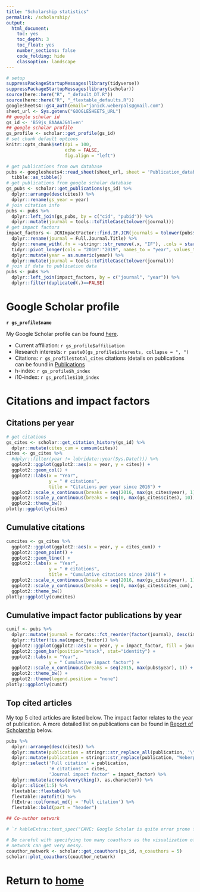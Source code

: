 ```yaml
---
title: "Scholarship statistics"
permalink: /scholarship/
output:
  html_document:
    toc: yes
    toc_depth: 3
    toc_float: yes
    number_sections: false
    code_folding: hide
    classoption: landscape
---
```


```r
# setup
suppressPackageStartupMessages(library(tidyverse))
suppressPackageStartupMessages(library(scholar))
source(here::here("R", "_default_DT.R"))
source(here::here("R", "_flextable_defaults.R"))
googlesheets4::gs4_auth(email="janick.weberpals@gmail.com")
sheet_url <- Sys.getenv("GOOGLESHEETS_URL")
## google scholar id
gs_id <- 'B59js_8AAAAJ&hl=en'
## google scholar profile
gs_profile <- scholar::get_profile(gs_id)
# set chunk default options
knitr::opts_chunk$set(dpi = 100, 
                      echo = FALSE,
                      fig.align = "left")
```

```r
# get publications from own database
pubs <- googlesheets4::read_sheet(sheet_url, sheet = 'Publication_database') %>% 
  tibble::as_tibble()
# get publications from google scholar database
gs_pubs <- scholar::get_publications(gs_id) %>% 
  dplyr::arrange(desc(cites)) %>% 
  dplyr::rename(gs_year = year)
# join citation info
pubs <- pubs %>% 
  dplyr::left_join(gs_pubs, by = c("cid", "pubid")) %>% 
  dplyr::mutate(journal = tools::toTitleCase(tolower(journal)))
# get impact factors
impact_factors <- JCRImpactFactor::find.IF.JCR(journals = tolower(pubs$journal)) %>% 
  dplyr::rename(journal = Full.Journal.Title) %>% 
  dplyr::rename_with(.fn = ~stringr::str_remove(.x, "IF"), .cols = starts_with("IF")) %>% 
  tidyr::pivot_longer(cols = "2010":"2019", names_to = "year", values_to = "jcr_impact_factor") %>% 
  dplyr::mutate(year = as.numeric(year)) %>% 
  dplyr::mutate(journal = tools::toTitleCase(tolower(journal)))
# join if data to publication data
pubs <- pubs %>% 
  dplyr::left_join(impact_factors, by = c("journal", "year")) %>% 
  dplyr::filter(duplicated(.)==FALSE)
```

# Google Scholar profile

**`r gs_profile$name`**

My Google Scholar profile can be found [here](https://scholar.google.com/citations?user=B59js_8AAAAJ&hl=en).

-   Current affiliation: `r gs_profile$affiliation`
-   Research interests: `r paste0(gs_profile$interests, collapse = ", ")`
-   Citations: `r gs_profile$total_cites` citations (details on publications can be found in [Publications](https://janickweberpals.github.io/files/publications.html)
-   h-index: `r gs_profile$h_index`
-   i10-index: `r gs_profile$i10_index`

# Citations and impact factors

## Citations per year

```r
# get citations
gs_cites <- scholar::get_citation_history(gs_id) %>% 
  dplyr::mutate(cites_cum = cumsum(cites))
cites <- gs_cites %>% 
  #dplyr::filter(year != lubridate::year(Sys.Date())) %>% 
  ggplot2::ggplot(ggplot2::aes(x = year, y = cites)) +
  ggplot2::geom_col() +
  ggplot2::labs(x = "Year",
                y = " # citations",
                title = "Citations per year since 2016") +
  ggplot2::scale_x_continuous(breaks = seq(2016, max(gs_cites$year), 1)) +
  ggplot2::scale_y_continuous(breaks = seq(0, max(gs_cites$cites), 10), limits = c(0, max(gs_cites$cites))) +
  ggplot2::theme_bw()
plotly::ggplotly(cites)
```

## Cumulative citations

```r
cumcites <- gs_cites %>% 
  ggplot2::ggplot(ggplot2::aes(x = year, y = cites_cum)) +
  ggplot2::geom_point() +
  ggplot2::geom_line() +
  ggplot2::labs(x = "Year",
                y = " # citations",
                title = "Cumulative citations since 2016") +
  ggplot2::scale_x_continuous(breaks = seq(2016, max(gs_cites$year), 1), limits = c(2016, max(gs_cites$year))) +
  ggplot2::scale_y_continuous(breaks = seq(0, max(gs_cites$cites_cum), 25), limits = c(0, max(gs_cites$cites_cum))) +
  ggplot2::theme_bw()
plotly::ggplotly(cumcites)
```

## Cumulative impact factor publications by year

```r
cumif <- pubs %>% 
  dplyr::mutate(journal = forcats::fct_reorder(factor(journal), desc(impact_factor))) %>% 
  dplyr::filter(!is.na(impact_factor)) %>% 
  ggplot2::ggplot(ggplot2::aes(x = year, y = impact_factor, fill = journal)) +
  ggplot2::geom_bar(position="stack", stat="identity") +
  ggplot2::labs(x = "Year",
                y = " Cumulative impact factor") +
  ggplot2::scale_x_continuous(breaks = seq(2015, max(pubs$year), 1)) +
  ggplot2::theme_bw() +
  ggplot2::theme(legend.position = "none")
plotly::ggplotly(cumif)
```

## Top cited articles

My top 5 cited articles are listed below. The impact factor relates to the year of publication. A more detailed list on publications can be found in [Report of Scholarship](https://janickweberpals.github.io/scholarship/#Report_of_Scholarship) below.

```r
pubs %>% 
  dplyr::arrange(desc(cites)) %>% 
  dplyr::mutate(publication = stringr::str_replace_all(publication, '\\*', '\\\\*')) %>% 
  dplyr::mutate(publication = stringr::str_replace(publication, "Weberpals J", "**Weberpals J**")) %>% 
  dplyr::select('Full citation' = publication,
                '# citations' = cites,
                'Journal impact factor' = impact_factor) %>% 
  dplyr::mutate(across(everything(), as.character)) %>% 
  dplyr::slice(1:5) %>% 
  flextable::flextable() %>% 
  flextable::autofit() %>% 
  ftExtra::colformat_md(j = 'Full citation') %>% 
  flextable::bold(part = "header")
```

```r
## Co-author network

# `r kableExtra::text_spec("CAVE: Google Scholar is quite error prone for the co-author network!", color = "red")`

# Be careful with specifying too many coauthors as the visualization of the
# network can get very messy.
coauthor_network <- scholar::get_coauthors(gs_id, n_coauthors = 5)
scholar::plot_coauthors(coauthor_network)
```

# Return to [home](https://janickweberpals.github.io)
